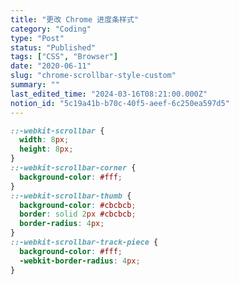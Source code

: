 ```yaml
---
title: "更改 Chrome 进度条样式"
category: "Coding"
type: "Post"
status: "Published"
tags: ["CSS", "Browser"]
date: "2020-06-11"
slug: "chrome-scrollbar-style-custom"
summary: ""
last_edited_time: "2024-03-16T08:21:00.000Z"
notion_id: "5c19a41b-b70c-40f5-aeef-6c250ea597d5"
---
```



```css
::-webkit-scrollbar {
  width: 8px;
  height: 8px;
}
::-webkit-scrollbar-corner {
  background-color: #fff;
}
::-webkit-scrollbar-thumb {
  background-color: #cbcbcb;
  border: solid 2px #cbcbcb;
  border-radius: 4px;
}
::-webkit-scrollbar-track-piece {
  background-color: #fff;
  -webkit-border-radius: 4px;
}
```

